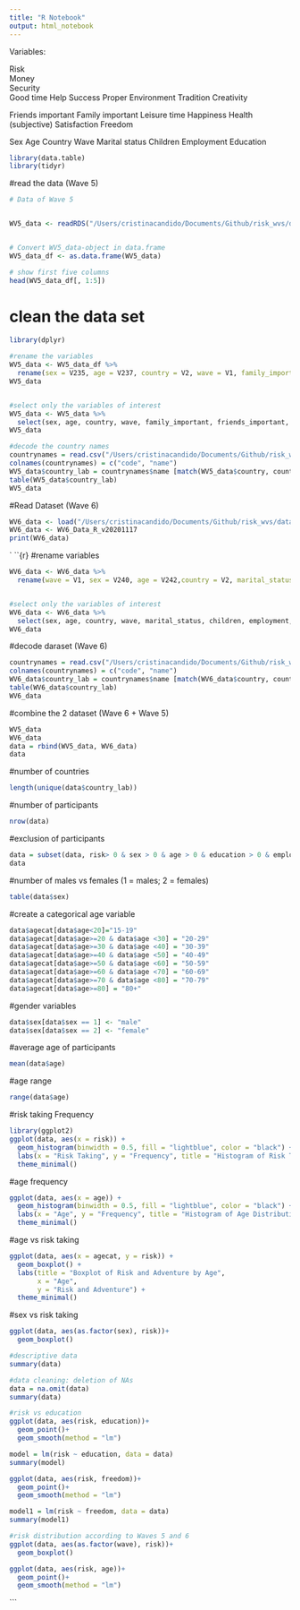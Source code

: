 ```yaml
---
title: "R Notebook"
output: html_notebook
---
```

Variables: 

Risk                  
Money                
Security      
Good time 
Help 
Success 
Proper
Environment 
Tradition
Creativity 

Friends important 
Family important 
Leisure time
Happiness 
Health (subjective)
Satisfaction
Freedom 

Sex
Age 
Country
Wave
Marital status
Children 
Employment
Education


```r
library(data.table)
library(tidyr)
```

#read the data (Wave 5)
```r
# Data of Wave 5


WV5_data <- readRDS("/Users/cristinacandido/Documents/Github/risk_wvs/data/WVS/F00007944-WV5_Data_R_v20180912.rds")


# Convert WV5_data-object in data.frame 
WV5_data_df <- as.data.frame(WV5_data)

# show first five columns
head(WV5_data_df[, 1:5])
```

# clean the data set
```r
library(dplyr)

#rename the variables
WV5_data <- WV5_data_df %>%
  rename(sex = V235, age = V237, country = V2, wave = V1, family_important = V4, friends_important = V5, leisure_time = V6, happiness = V10, health = V11, satisfaction = V22, freedom = V46, marital_status = V55, children = V56, creativity = V80, money = V81, security = V82, goodtime = V83, help = V84, success = V85, risk = V86, proper = V87, environment = V88, tradition = V89, employment = V241, education = V238)
WV5_data


#select only the variables of interest
WV5_data <- WV5_data %>%
  select(sex, age, country, wave, family_important, friends_important, leisure_time, happiness, health, satisfaction, freedom, marital_status, children, creativity, money, security, goodtime, help, success, risk, proper, environment, tradition, employment, education)
WV5_data
```

```r
#decode the country names 
countrynames = read.csv("/Users/cristinacandido/Documents/Github/risk_wvs/data/WVS/countrynames.txt", header=FALSE,as.is=TRUE)
colnames(countrynames) = c("code", "name")
WV5_data$country_lab = countrynames$name [match(WV5_data$country, countrynames$code)]
table(WV5_data$country_lab)
WV5_data


```

#Read Dataset (Wave 6)
```r
WV6_data <- load("/Users/cristinacandido/Documents/Github/risk_wvs/data/WVS/WV6_Data_R_v20201117.rdata") 
WV6_data <- WV6_Data_R_v20201117 
print(WV6_data)
```
`
``{r}
#rename variables
```r
WV6_data <- WV6_data %>%
  rename(wave = V1, sex = V240, age = V242,country = V2, marital_status = V57, children = V58, employment = V229, education = V248, risk = V76, money = V71, security = V72, goodtime =  V73, help = V74B, success = V75, proper = V77, environment = V78, tradition = V79, creativity = V70, family_important = V4, friends_important = V5, leisure_time = V6, happiness = V10, health = V11, satisfaction = V23, freedom = V55 )


#select only the variables of interest
WV6_data <- WV6_data %>%
  select(sex, age, country, wave, marital_status, children, employment, education, risk, money, security, goodtime, help, success, proper, environment, tradition, creativity, family_important, friends_important, leisure_time, happiness, health, satisfaction, freedom)
WV6_data

```


#decode daraset (Wave 6)
```r
countrynames = read.csv("/Users/cristinacandido/Documents/Github/risk_wvs/data/WVS/countrynames.txt", header=FALSE,as.is=TRUE)
colnames(countrynames) = c("code", "name")
WV6_data$country_lab = countrynames$name [match(WV6_data$country, countrynames$code)]
table(WV6_data$country_lab)
WV6_data
```

#combine the 2 dataset (Wave 6 + Wave 5)
```r
WV5_data
WV6_data
data = rbind(WV5_data, WV6_data)
data
```

#number of countries
```r
length(unique(data$country_lab))
```

#number of participants
```r
nrow(data)
```
#exclusion of participants
```r
data = subset(data, risk> 0 & sex > 0 & age > 0 & education > 0 & employment > 0 & marital_status > 0 & children >= 0)
data

```
#number of males vs females (1 = males; 2 = females)
```r
table(data$sex)
```
#create a categorical age variable
```r
data$agecat[data$age<20]="15-19"
data$agecat[data$age>=20 & data$age <30] = "20-29"
data$agecat[data$age>=30 & data$age <40] = "30-39"
data$agecat[data$age>=40 & data$age <50] = "40-49"
data$agecat[data$age>=50 & data$age <60] = "50-59"
data$agecat[data$age>=60 & data$age <70] = "60-69"
data$agecat[data$age>=70 & data$age <80] = "70-79"
data$agecat[data$age>=80] = "80+"
```


#gender variables
```r
data$sex[data$sex == 1] <- "male"
data$sex[data$sex == 2] <- "female"
```

#average age of participants
```r
mean(data$age)
```

#age range
```r
range(data$age) 
```
#risk taking Frequency
```r
library(ggplot2)
ggplot(data, aes(x = risk)) +
  geom_histogram(binwidth = 0.5, fill = "lightblue", color = "black") +
  labs(x = "Risk Taking", y = "Frequency", title = "Histogram of Risk Taking") +
  theme_minimal()
```
#age frequency
```r
ggplot(data, aes(x = age)) +
  geom_histogram(binwidth = 0.5, fill = "lightblue", color = "black") +
  labs(x = "Age", y = "Frequency", title = "Histogram of Age Distributionn") +
  theme_minimal()
```
#age vs risk taking
```r

ggplot(data, aes(x = agecat, y = risk)) +
  geom_boxplot() +
  labs(title = "Boxplot of Risk and Adventure by Age",
       x = "Age",
       y = "Risk and Adventure") +
  theme_minimal()


```
#sex vs risk taking
```r
ggplot(data, aes(as.factor(sex), risk))+
  geom_boxplot()

```
```r
#descriptive data 
summary(data)
```
```r
#data cleaning: deletion of NAs 
data = na.omit(data)
summary(data)
```
```r
#risk vs education
ggplot(data, aes(risk, education))+
  geom_point()+
  geom_smooth(method = "lm")

model = lm(risk ~ education, data = data)
summary(model)
```
```r
ggplot(data, aes(risk, freedom))+
  geom_point()+
  geom_smooth(method = "lm")

model1 = lm(risk ~ freedom, data = data)
summary(model1)
```
```r
#risk distribution according to Waves 5 and 6 
ggplot(data, aes(as.factor(wave), risk))+
  geom_boxplot()
```
```r
ggplot(data, aes(risk, age))+
  geom_point()+
  geom_smooth(method = "lm")
```



```



